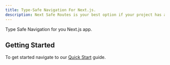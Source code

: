 ```yaml
---
title: Type-Safe Navigation For Next.js.
description: Next Safe Routes is your best option if your project has a large number of pages and you require safety when navigating between these pages.
---
```


Type Safe Navigation for you Next.js app.

## Getting Started

To get started navigate to our [Quick Start](/docs/beta/getting-started/quick-start) guide.
